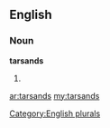 ==English==

===Noun===
'''tarsands'''

# {{plural of|[[tarsand]]}}

[[Category:English plurals]]

[[ar:tarsands]]
[[my:tarsands]]
